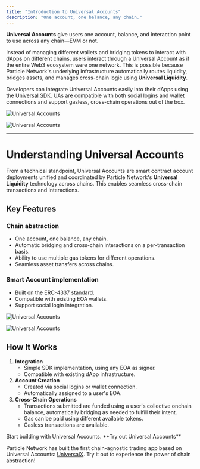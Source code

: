 ```yaml
---
title: "Introduction to Universal Accounts"
description: "One account, one balance, any chain."
---
```


**Universal Accounts** give users one account, balance, and interaction point to use across any chain—EVM or not.

Instead of managing different wallets and bridging tokens to interact with dApps on different chains, users interact through a Universal Account as if the entire Web3 ecosystem were one network. This is possible because Particle Network's underlying infrastructure automatically routes liquidity, bridges assets, and manages cross-chain logic using **Universal Liquidity**.

Developers can integrate Universal Accounts easily into their dApps using the [Universal SDK](/universal-accounts/ua-reference/overview). UAs are compatible with both social logins and wallet connections and support gasless, cross-chain operations out of the box.

<Frame caption="User flow of Particle Network's Universal Accounts.">
  <img
    className="block dark:hidden"
    src="/intro/images/universal-accounts.jpg"
    alt="Universal Accounts"
  />

  <img
    className="hidden dark:block"
    src="/intro/images/universal-accounts.jpg"
    alt="Universal Accounts"
  />
</Frame>

---

# Understanding Universal Accounts

From a technical standpoint, Universal Accounts are smart contract account deployments unified and coordinated by Particle Network's **Universal Liquidity** technology across chains. This enables seamless cross-chain transactions and interactions.

## Key Features

### Chain abstraction

- One account, one balance, any chain.
- Automatic bridging and cross-chain interactions on a per-transaction basis.
- Ability to use multiple gas tokens for different operations.
- Seamless asset transfers across chains.

### Smart Account implementation

- Built on the ERC-4337 standard.
- Compatible with existing EOA wallets.
- Support social login integration.

<Frame caption="Composition of Universal Accounts.">
  <img
    className="block dark:hidden"
    src="/intro/images/composition.png"
    alt="Universal Accounts"
  />

  <img
    className="hidden dark:block"
    src="/intro/images/composition.png"
    alt="Universal Accounts"
  />
</Frame>

## How It Works

1. **Integration**
   - Simple SDK implementation, using any EOA as signer.
   - Compatible with existing dApp infrastructure.
2. **Account Creation**
   - Created via social logins or wallet connection.
   - Automatically assigned to a user's EOA.
3. **Cross-Chain Operations**
   - Transactions submitted are funded using a user's collective onchain balance, automatically bridging as needed to fulfill their intent.
   - Gas can be paid using different available tokens.
   - Gasless transactions are available.

<Card title="Try the Universal SDK" icon="code" href="/universal-accounts/cha/web-quickstart">
  Start building with Universal Accounts.
</Card>

<Tip>
  **Try out Universal Accounts**

  Particle Network has built the first chain-agnostic trading app based on Universal Accounts: [UniversalX](https://universalx.app/). Try it out to experience the power of chain abstraction\!
</Tip>
